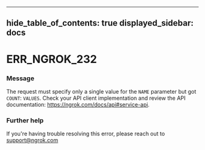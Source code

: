 

---
hide_table_of_contents: true
displayed_sidebar: docs
---


# ERR_NGROK_232

### Message
The request must specify only a single value for the `NAME` parameter but got `COUNT`: `VALUES`. Check your API client implementation and review the API documentation: https://ngrok.com/docs/api#service-api.

<ErrorDetails />



### Further help
If you're having trouble resolving this error, please reach out to [support@ngrok.com](mailto:support@ngrok.com?subject=Help%20with%20ERR_NGROK_232)

